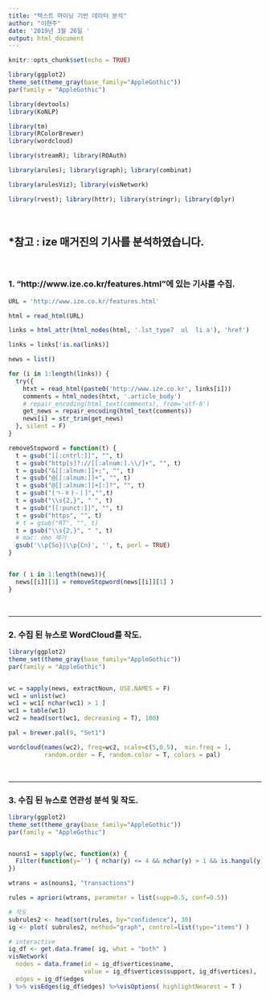 ```yaml
---
title: "텍스트 마이닝 기반 데이터 분석"
author: "이현주"
date: '2019년 3월 26일 '
output: html_document
---
```


```r
knitr::opts_chunk$set(echo = TRUE)

library(ggplot2)
theme_set(theme_gray(base_family="AppleGothic"))
par(family = "AppleGothic")

library(devtools)
library(KoNLP)

library(tm)
library(RColorBrewer)
library(wordcloud)

library(streamR); library(ROAuth)

library(arules); library(igraph); library(combinat)

library(arulesViz); library(visNetwork)

library(rvest); library(httr); library(stringr); library(dplyr)
```

<br>

## *참고 : ize 매거진의 기사를 분석하였습니다.

<br>

### 1. "http://www.ize.co.kr/features.html"에 있는 기사를 수집.


```r
URL = 'http://www.ize.co.kr/features.html'

html = read_html(URL)

links = html_attr(html_nodes(html, '.lst_type7  ul  li a'), 'href')

links = links[!is.na(links)]

news = list()

for (i in 1:length(links)) {
  try({
    htxt = read_html(paste0('http://www.ize.co.kr', links[i]))
    comments = html_nodes(htxt, '.article_body')
    # repair_encoding(html_text(comments), from='utf-8')
    get_news = repair_encoding(html_text(comments))
    news[i] = str_trim(get_news)
  }, silent = F)
}

removeStopword = function(t) {
  t = gsub("[[:cntrl:]]", "", t) 
  t = gsub("http[s]?://[[:alnum:].\\/]+", "", t) 
  t = gsub("&[[:alnum:]]+;", "", t)
  t = gsub("@[[:alnum:]]+", "", t)
  t = gsub("@[[:alnum:]]+[:]?", "", t)
  t = gsub("[ㄱ-ㅎㅏ-ㅣ]","",t) 
  t = gsub("\\s{2,}", " ", t) 
  t = gsub("[[:punct:]]", "", t)  
  t = gsub("https", "", t)
  # t = gsub("RT", "", t)
  t = gsub("\\s{2,}", " ", t) 
  # mac: emo 제거
  gsub('\\p{So}|\\p{Cn}', '', t, perl = TRUE)
}


for ( i in 1:length(news)){
  news[[i]][1] = removeStopword(news[[i]][1] )
}

```

<br>

-----

### 2. 수집 된 뉴스로 WordCloud를 작도.

```r
library(ggplot2)
theme_set(theme_gray(base_family="AppleGothic"))
par(family = "AppleGothic")


wc = sapply(news, extractNoun, USE.NAMES = F)
wc1 = unlist(wc)
wc1 = wc1[ nchar(wc1) > 1 ]
wc1 = table(wc1)
wc2 = head(sort(wc1, decreasing = T), 100)

pal = brewer.pal(9, "Set1")

wordcloud(names(wc2), freq=wc2, scale=c(5,0.5),  min.freq = 1, 
          random.order = F, random.color = T, colors = pal)

```

<br>

-----

### 3. 수집 된 뉴스로 연관성 분석 및 작도.

```r
library(ggplot2)
theme_set(theme_gray(base_family="AppleGothic"))
par(family = "AppleGothic")


nouns1 = sapply(wc, function(x) {
  Filter(function(y='') { nchar(y) <= 4 && nchar(y) > 1 && is.hangul(y) }, x)
})

wtrans = as(nouns1, "transactions")

rules = apriori(wtrans, parameter = list(supp=0.5, conf=0.5))

# 작도
subrules2 <- head(sort(rules, by="confidence"), 30)
ig <- plot( subrules2, method="graph", control=list(type="items") )

# interactive
ig_df <- get.data.frame( ig, what = "both" )
visNetwork(
  nodes = data.frame(id = ig_df$vertices$name,
                     value = ig_df$vertices$support, ig_df$vertices),
  edges = ig_df$edges
) %>% visEdges(ig_df$edges) %>%visOptions( highlightNearest = T )

```